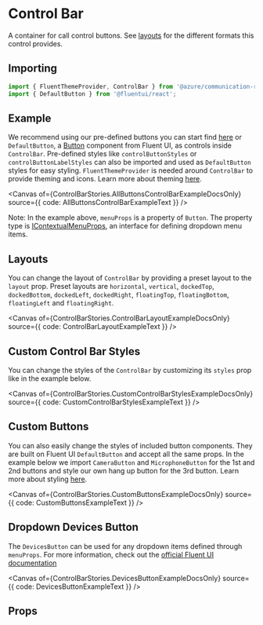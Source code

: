 
<Meta of={ControlBarStories} />

# Control Bar

A container for call control buttons. See [layouts](#layouts) for the different formats this control provides.

## Importing

```ts
import { FluentThemeProvider, ControlBar } from '@azure/communication-react';
import { DefaultButton } from '@fluentui/react';
```

## Example

We recommend using our pre-defined buttons you can start find
[here](./?path=/docs/components-controlbar-buttons-camera--docs) or `DefaultButton`, a
[Button](https://developer.microsoft.com/fluentui#/controls/web/button) component from Fluent UI, as controls
inside `ControlBar`. Pre-defined styles like `controlButtonStyles` or `controlButtonLabelStyles` can also be
imported and used as `DefaultButton` styles for easy styling. `FluentThemeProvider` is needed around
`ControlBar` to provide theming and icons. Learn more about theming [here](./?path=/docs/concepts-theming--docs).

<Canvas of={ControlBarStories.AllButtonsControlBarExampleDocsOnly} source={{ code: AllButtonsControlBarExampleText }} />

Note: In the example above, `menuProps` is a property of `Button`. The property type is
[IContextualMenuProps](https://developer.microsoft.com/fluentui#/controls/web/contextualmenu#IContextualMenuProps),
an interface for defining dropdown menu items.

## Layouts

You can change the layout of `ControlBar` by providing a preset layout to the `layout` prop. Preset layouts are
`horizontal`, `vertical`, `dockedTop`, `dockedBottom`, `dockedLeft`, `dockedRight`, `floatingTop`,
`floatingBottom`, `floatingLeft` and `floatingRight`.

<Canvas of={ControlBarStories.ControlBarLayoutExampleDocsOnly} source={{ code: ControlBarLayoutExampleText }} />

## Custom Control Bar Styles

You can change the styles of the `ControlBar` by customizing its `styles` prop like in the example below.

<Canvas
  of={ControlBarStories.CustomControlBarStylesExampleDocsOnly}
  source={{ code: CustomControlBarStylesExampleText }}
/>

## Custom Buttons

You can also easily change the styles of included button components. They are built on Fluent UI `DefaultButton`
and accept all the same props. In the example below we import `CameraButton` and `MicrophoneButton` for the 1st
and 2nd buttons and style our own hang up button for the 3rd button. Learn more about styling
[here](./?path=/docs/concepts-styling--docs).

<Canvas of={ControlBarStories.CustomButtonsExampleDocsOnly} source={{ code: CustomButtonsExampleText }} />

## Dropdown Devices Button

The `DevicesButton` can be used for any dropdown items defined through `menuProps`. For more information, check
out the [official Fluent UI documentation](https://developer.microsoft.com/fluentui#/controls/web/button)

<Canvas of={ControlBarStories.DevicesButtonExampleDocsOnly} source={{ code: DevicesButtonExampleText }} />

## Props

<ArgTypes of={ControlBar} />

